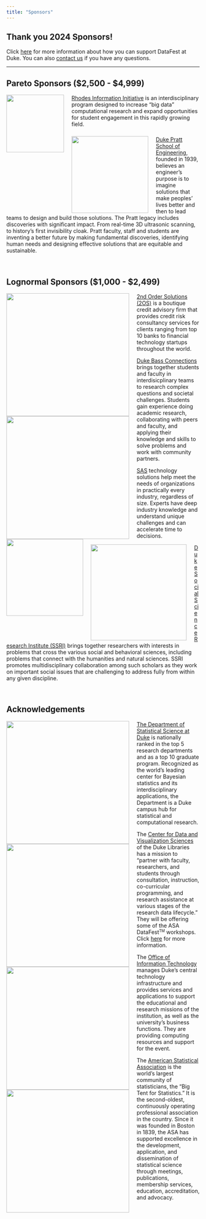 ```yaml
---
title: "Sponsors"
---
```


## Thank you 2024 Sponsors!

Click [here](/sponsorship.html) for more information about how you can support DataFest at Duke. You can also [contact us](mailto:alexander.fisher@duke.edu) if you have any questions.

------------------------------------------------------------------------

## Pareto Sponsors (\$2,500 - \$4,999)

![](/logos/iid-cropped.png){style="float: left;padding-right:20px" width="150"}

[Rhodes Information Initiative](https://bigdata.duke.edu/) is an interdisciplinary program designed to increase "big data" computational research and expand opportunities for student engagement in this rapidly growing field.

### 

![](/logos/duke-pratt-logo-2.png){style="width:200px;float: left;padding-right:20px"}

[Duke Pratt School of Engineering](https://pratt.duke.edu/), founded in 1939, believes an engineer's purpose is to imagine solutions that make peoples' lives better and then to lead teams to design and build those solutions. The Pratt legacy includes discoveries with significant impact. From real-time 3D ultrasonic scanning, to history's first invisibility cloak. Pratt faculty, staff and students are inventing a better future by making fundamental discoveries, identifying human needs and designing effective solutions that are equitable and sustainable.

<br>

## Lognormal Sponsors (\$1,000 - \$2,499) 

![](/logos/secondorder.png){style="float: left;padding-right:20px" width="320"}

[2nd Order Solutions (2OS)](https://2os.com/) is a boutique credit advisory firm that provides credit risk consultancy services for clients ranging from top 10 banks to financial technology startups throughout the world.

![](logos/duke-bass-connections.png){style="float: left;padding-right:20px" width="320"}

[Duke Bass Connections](https://bassconnections.duke.edu/about) brings together students and faculty in interdisicplinary teams to research complex questions and societal challenges. Students gain experience doing academic research, collaborating with peers and faculty, and applying their knowledge and skills to solve problems and work with community partners.

![](/logos/sas-logo.png){style="float: left;padding-right:20px" width="200"}

[SAS](https://www.sas.com/) technology solutions help meet the needs of organizations in practically every industry, regardless of size. Experts have deep industry knowledge and understand unique challenges and can accelerate time to decisions.

![](/logos/ssri.png){style="float: left;padding-right:20px" width="250"}

[Duke Social Science Research Institute (SSRI)](https://ssri.duke.edu/) brings together researchers with interests in problems that cross the various social and behavioral sciences, including problems that connect with the humanities and natural sciences. SSRI promotes multidisciplinary collaboration among such scholars as they work on important social issues that are challenging to address fully from within any given discipline.

<!-- <img style="width:320px;float: left;padding-right:20px" src="/logos/duke-cs.png"> -->

<!-- [The Department of Computer Science at Duke](https://www.cs.duke.edu/) is an internationally recognized leader in research and education. Undergraduates take classes with renowned faculty, engage in cutting-edge research, and build a strong foundation for future study or work in a wide variety of fields. One of the many hallmarks of Duke Computer Science's success has been fruitful collaborations among different groups within the department, with research groups in other departments at Duke, with other institutes, and with industry. -->

<!-- [Duke Center for Computational Thinking](https://computationalthinking.duke.edu/) works with partner programs and organizations across Duke to deliver learning opportunities that align with our vision of preparing all Duke students -- regardless of field of study -- for the digital twenty-first century. -->

<br>

## Acknowledgements

![](/logos/stat-sci-updated.png){style="width:320px;float: left;padding-right:20px"}

[The Department of Statistical Science at Duke](http://stat.duke.edu/) is nationally ranked in the top 5 research departments and as a top 10 graduate program. Recognized as the world's leading center for Bayesian statistics and its interdisciplinary applications, the Department is a Duke campus hub for statistical and computational research.

<img src="/logos/duke-libraries.png" style="width:320px;float: left;padding-right:20px"/>

The [Center for Data and Visualization Sciences](https://library.duke.edu/data/data-visualization) of the Duke Libraries has a mission to "partner with faculty, researchers, and students through consultation, instruction, co-curricular programming, and research assistance at various stages of the research data lifecycle." They will be offering some of the ASA DataFest<small><sup>TM</sup></small> workshops. Click [here](/workshops) for more information.

<img src="/logos/duke-oit.png" style="width:320px;float: left;padding-right:20px"/>

The [Office of Information Technology](https://oit.duke.edu/) manages Duke’s central technology infrastructure and provides services and applications to support the educational and research missions of the institution, as well as the university's business functions. They are providing computing resources and support for the event.

<img src="/logos/asa.jpg" style="width:320px;float: left;padding-right:20px"/>

The [American Statistical Association](http://amstat.org/) is the world's largest community of statisticians, the "Big Tent for Statistics." It is the second-oldest, continuously operating professional association in the country. Since it was founded in Boston in 1839, the ASA has supported excellence in the development, application, and dissemination of statistical science through meetings, publications, membership services, education, accreditation, and advocacy.
